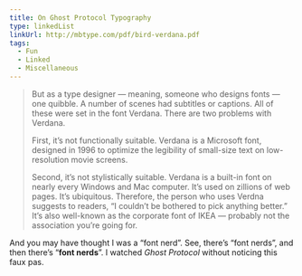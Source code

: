 ```yaml
---
title: On Ghost Protocol Typography
type: linkedList
linkUrl: http://mbtype.com/pdf/bird-verdana.pdf
tags:
  - Fun
  - Linked
  - Miscellaneous
---
```


> But as a type designer — meaning, someone who designs fonts — one quibble. A number of scenes had subtitles or captions. All of these were set in the font Verdana. There are two problems with Verdana.
> 
> First, it’s not functionally suitable. Verdana is a Microsoft font, designed in 1996 to optimize the legibility of small-size text on low-resolution movie screens.
> 
> Second, it’s not stylistically suitable. Verdana is a built-in font on nearly every Windows and Mac computer. It’s used on zillions of web pages. It’s ubiquitous. Therefore, the person who uses Verdna suggests to readers, “I couldn’t be bothered to pick anything better.” It’s also well-known as the corporate font of IKEA — probably not the association you’re going for.

And you may have thought I was a “font nerd”. See, there’s “font nerds”, and then there’s “**font nerds**”. I watched _Ghost Protocol_ without noticing this faux pas.
